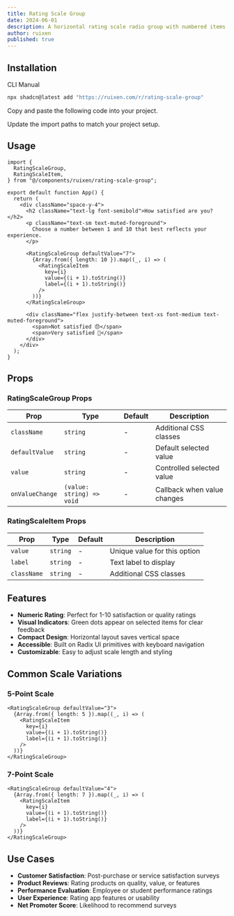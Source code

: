 ```yaml
---
title: Rating Scale Group
date: 2024-06-01
description: A horizontal rating scale radio group with numbered items and green indicator dots.
author: ruixen
published: true
---
```


<ComponentPreview name="rating-scale-group-demo" />

## Installation

<Tabs defaultValue="cli">

<TabsList>
  <TabsTrigger value="cli">CLI</TabsTrigger>
  <TabsTrigger value="manual">Manual</TabsTrigger>
</TabsList>
<TabsContent value="cli">

```bash
npx shadcn@latest add "https://ruixen.com/r/rating-scale-group"
```

</TabsContent>

<TabsContent value="manual">

<Steps>

<Step>Copy and paste the following code into your project.</Step>

<ComponentSource name="rating-scale-group" />

<Step>Update the import paths to match your project setup.</Step>

</Steps>

</TabsContent>

</Tabs>

## Usage

```tsx
import {
  RatingScaleGroup,
  RatingScaleItem,
} from "@/components/ruixen/rating-scale-group";

export default function App() {
  return (
    <div className="space-y-4">
      <h2 className="text-lg font-semibold">How satisfied are you?</h2>
      <p className="text-sm text-muted-foreground">
        Choose a number between 1 and 10 that best reflects your experience.
      </p>

      <RatingScaleGroup defaultValue="7">
        {Array.from({ length: 10 }).map((_, i) => (
          <RatingScaleItem
            key={i}
            value={(i + 1).toString()}
            label={(i + 1).toString()}
          />
        ))}
      </RatingScaleGroup>

      <div className="flex justify-between text-xs font-medium text-muted-foreground">
        <span>Not satisfied 😞</span>
        <span>Very satisfied 🤩</span>
      </div>
    </div>
  );
}
```

## Props

### RatingScaleGroup Props

| Prop            | Type                      | Default | Description                 |
| --------------- | ------------------------- | ------- | --------------------------- |
| `className`     | `string`                  | -       | Additional CSS classes      |
| `defaultValue`  | `string`                  | -       | Default selected value      |
| `value`         | `string`                  | -       | Controlled selected value   |
| `onValueChange` | `(value: string) => void` | -       | Callback when value changes |

### RatingScaleItem Props

| Prop        | Type     | Default | Description                  |
| ----------- | -------- | ------- | ---------------------------- |
| `value`     | `string` | -       | Unique value for this option |
| `label`     | `string` | -       | Text label to display        |
| `className` | `string` | -       | Additional CSS classes       |

## Features

- **Numeric Rating**: Perfect for 1-10 satisfaction or quality ratings
- **Visual Indicators**: Green dots appear on selected items for clear feedback
- **Compact Design**: Horizontal layout saves vertical space
- **Accessible**: Built on Radix UI primitives with keyboard navigation
- **Customizable**: Easy to adjust scale length and styling

## Common Scale Variations

### 5-Point Scale

```tsx
<RatingScaleGroup defaultValue="3">
  {Array.from({ length: 5 }).map((_, i) => (
    <RatingScaleItem
      key={i}
      value={(i + 1).toString()}
      label={(i + 1).toString()}
    />
  ))}
</RatingScaleGroup>
```

### 7-Point Scale

```tsx
<RatingScaleGroup defaultValue="4">
  {Array.from({ length: 7 }).map((_, i) => (
    <RatingScaleItem
      key={i}
      value={(i + 1).toString()}
      label={(i + 1).toString()}
    />
  ))}
</RatingScaleGroup>
```

## Use Cases

- **Customer Satisfaction**: Post-purchase or service satisfaction surveys
- **Product Reviews**: Rating products on quality, value, or features
- **Performance Evaluation**: Employee or student performance ratings
- **User Experience**: Rating app features or usability
- **Net Promoter Score**: Likelihood to recommend surveys
